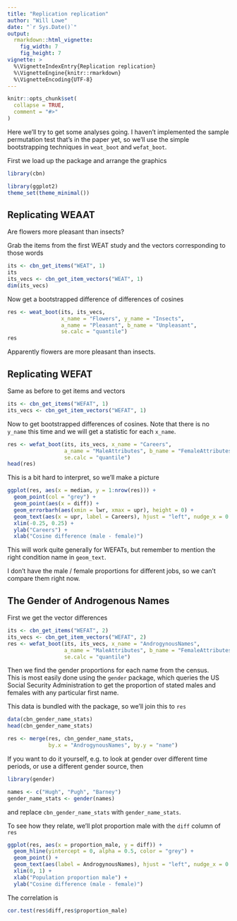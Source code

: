 ```yaml
---
title: "Replication replication"
author: "Will Lowe"
date: "`r Sys.Date()`"
output: 
  rmarkdown::html_vignette:
    fig_width: 7
    fig_height: 7 
vignette: >
  %\VignetteIndexEntry{Replication replication}
  %\VignetteEngine{knitr::rmarkdown}
  %\VignetteEncoding{UTF-8}
---
```


```r
knitr::opts_chunk$set(
  collapse = TRUE,
  comment = "#>"
)
```

Here we'll try to get some analyses going.  I haven't implemented the 
sample permutation test that's in the paper yet, so we'll use the simple
bootstrapping techniques in `weat_boot` and `wefat_boot`.

First we load up the package and arrange the graphics
```r
library(cbn)

library(ggplot2)
theme_set(theme_minimal())
```

## Replicating WEAAT

Are flowers more pleasant than insects?

Grab the items from the first WEAT study and the vectors corresponding to 
those words
```r
its <- cbn_get_items("WEAT", 1)
its
its_vecs <- cbn_get_item_vectors("WEAT", 1)
dim(its_vecs)
```

Now get a bootstrapped difference of differences of cosines
```r
res <- weat_boot(its, its_vecs, 
                 x_name = "Flowers", y_name = "Insects",
                 a_name = "Pleasant", b_name = "Unpleasant",
                 se.calc = "quantile")
res
```
Apparently flowers are more pleasant than insects.

## Replicating WEFAT

Same as before to get items and vectors
```r
its <- cbn_get_items("WEFAT", 1)
its_vecs <- cbn_get_item_vectors("WEFAT", 1)
```
Now to get bootstrapped differences of cosines. Note that there is no `y_name` this
time and we will get a statistic for each `x_name`.
```r
res <- wefat_boot(its, its_vecs, x_name = "Careers",
                  a_name = "MaleAttributes", b_name = "FemaleAttributes",
                  se.calc = "quantile")
head(res)
```

This is a bit hard to interpret, so we'll make a picture

```r
ggplot(res, aes(x = median, y = 1:nrow(res))) +
  geom_point(col = "grey") +
  geom_point(aes(x = diff)) +
  geom_errorbarh(aes(xmin = lwr, xmax = upr), height = 0) +
  geom_text(aes(x = upr, label = Careers), hjust = "left", nudge_x = 0.005) +
  xlim(-0.25, 0.25) +
  ylab("Careers") +
  xlab("Cosine difference (male - female)")
```

This will work quite generally for WEFATs, but remember to mention the 
right condition name in `geom_text`.

I don't have the male / female proportions for different jobs, so we can't 
compare them right now.

## The Gender of Androgenous Names

First we get the vector differences
```r
its <- cbn_get_items("WEFAT", 2)
its_vecs <- cbn_get_item_vectors("WEFAT", 2)
res <- wefat_boot(its, its_vecs, x_name = "AndrogynousNames",
                  a_name = "MaleAttributes", b_name = "FemaleAttributes",
                  se.calc = "quantile")
```
Then we find the gender proportions for each name from the census.  
This is most easily done using the `gender` package, which queries the US 
Social Security Administration to get the proportion of stated males and females 
with any particular first name.  

This data is bundled with the package, so we'll join this to `res`
```r
data(cbn_gender_name_stats)
head(cbn_gender_name_stats)

res <- merge(res, cbn_gender_name_stats, 
             by.x = "AndrogynousNames", by.y = "name")
```
If you want to do it yourself, e.g. to look at gender over different time 
periods, or use a different gender source, then 
```r
library(gender)

names <- c("Hugh", "Pugh", "Barney")
gender_name_stats <- gender(names)
```
and replace `cbn_gender_name_stats` with `gender_name_stats`.

To see how they relate, we'll plot proportion male with the `diff` column of
`res`
```r
ggplot(res, aes(x = proportion_male, y = diff)) +
  geom_hline(yintercept = 0, alpha = 0.5, color = "grey") + 
  geom_point() +
  geom_text(aes(label = AndrogynousNames), hjust = "left", nudge_x = 0.005) +
  xlim(0, 1) +
  xlab("Population proportion male") +
  ylab("Cosine difference (male - female)")
```

The correlation is
```r
cor.test(res$diff,res$proportion_male)
```
